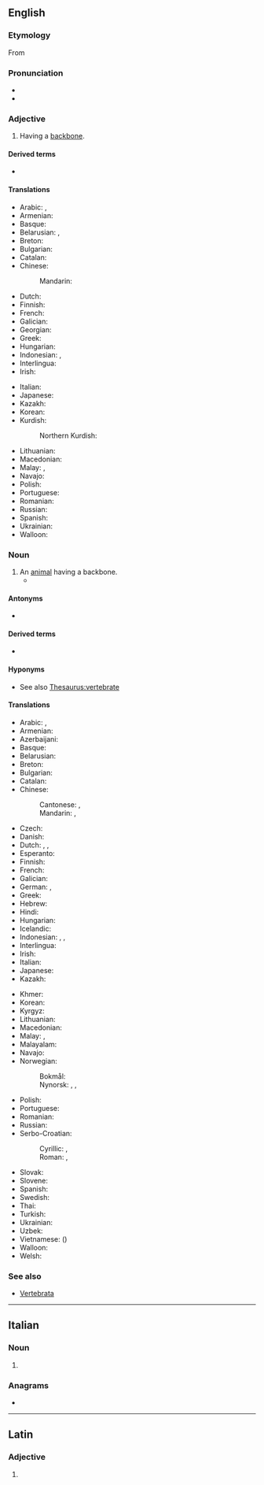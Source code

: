 ==English==

===Etymology===
From {{etyl|la|en}} {{m|la|vertebra||joint}}

===Pronunciation===
* {{IPA|en|/ˈvɛɹ.tɪ.bɹeɪt/}}
* {{audio|en|LL-Q1860 (eng)-Vealhurl-vertebrate.wav|Audio (Southern England)}}

===Adjective===
{{en-adj|-}}

# Having a [[backbone]].

====Derived terms====
* {{l|en|megavertebrate}}

====Translations====
{{trans-top|having a backbone}}
* Arabic: {{t+|ar|فَقَارِيّ|m}}, {{t+|ar|فَقَارِيَّة|f}}
* Armenian: {{t+|hy|ողնաշարավոր}}
* Basque: {{t|eu|ornodun}}
* Belarusian: {{t|be|пазвано́чны}}, {{t|be|хрыбе́тны}}
* Breton: {{t+|br|mellkeinek}}
* Bulgarian: {{t|bg|гръбна́чен}}
* Catalan: {{t+|ca|vertebrat}}
* Chinese:
*: Mandarin: {{t+|cmn|椎骨|tr=zhuīgǔ de|alt=椎骨的}}
* Dutch: {{t+|nl|gewerveld}}
* Finnish: {{t+|fi|selkärankainen}}
* French: {{t+|fr|vertébré}}
* Galician: {{t+|gl|vertebrado}}
* Georgian: {{t|ka|ხერხემლიანი}}
* Greek: {{t+|el|σπονδυλωτός}}
* Hungarian: {{t+|hu|gerinces}}
* Indonesian: {{t|id|bertulang belakang}}, {{t+|id|vertebrata}}
* Interlingua: {{t|ia|vertebrate}}
* Irish: {{t|ga|veirteabrach}}
{{trans-mid}}
* Italian: {{t+|it|vertebrato}}
* Japanese: {{t+|ja|脊椎|tr=せきつい, sekitsui}}
* Kazakh: {{t|kk|омыртқалы}}
* Korean: {{t+|ko|척추(脊椎)}}
* Kurdish:
*: Northern Kurdish: {{t|kmr|birrbirredar|n}}
* Lithuanian: {{t+|lt|stuburinis}}
* Macedonian: {{t|mk|’рбетнички}}
* Malay: {{t|ms|bertulang belakang}}, {{t+|ms|vertebrat}}
* Navajo: {{t|nv|bíígháán dahólónígíí}}
* Polish: {{t+|pl|kręgowy}}
* Portuguese: {{t+|pt|vertebrado}}
* Romanian: {{t+|ro|vertebrat}}
* Russian: {{t+|ru|позвоно́чный}}
* Spanish: {{t+|es|vertebrado}}
* Ukrainian: {{t|uk|хребе́тний}}
* Walloon: {{t+|wa|cronzoxhî}}
{{trans-bottom}}

===Noun===
{{en-noun}}

# An [[animal]] having a backbone.
#* {{quote-song|en|title=Corporeal|artist={{w|Broadcast (band)|Broadcast}}|year=2005|album=Tender Buttons|passage=Under the white chalk, drawn on the blackboard / Under the x-ray, I'm just a '''vertebrate'''}}

====Antonyms====
* {{l|en|invertebrate}}

====Derived terms====
* {{l|en|megavertebrate}}

====Hyponyms====
* See also [[Thesaurus:vertebrate]]

====Translations====
{{trans-top|an animal having a backbone}}
* Arabic: {{t+|ar|فَقَارِيّ|m}}, {{t+|ar|فَقَارِيَّة|f}}
* Armenian: {{t+|hy|ողնաշարավոր}}
* Azerbaijani: {{t|az|onurğalı}}
* Basque: {{t|eu|ornodun}}
* Belarusian: {{t|be|пазвано́чнае|n}}
* Breton: {{t|br|mellkeineg|m}}
* Bulgarian: {{t+|bg|гръбна́чно|n}}
* Catalan: {{t+|ca|vertebrat}}
* Chinese:
*: Cantonese: {{t|yue|脊椎動物}}, {{t|yue|脊椎动物|tr=zek3 zeoi1 dung6 mat6}}
*: Mandarin: {{t+|cmn|脊椎動物}}, {{t+|cmn|脊椎动物|tr=jǐzhuī dòngwù}}
* Czech: {{t+|cs|obratlovec|m}}
* Danish: {{t|da|hvirveldyr|n}}
* Dutch: {{t+|nl|gewervelde}}, {{t|nl|werveldier|n}}, {{t+|nl|vertebraat|m}}
* Esperanto: {{t|eo|vertebrulo}}
* Finnish: {{t+|fi|selkärankainen}}
* French: {{t+|fr|vertébré|m}}
* Galician: {{t+|gl|vertebrado|m}}
* German: {{t+|de|Wirbeltier|n}}, {{t|de|Vertebrat}} {{q|often in plural}}
* Greek: {{t+|el|σπονδυλωτό|n}}
* Hebrew: {{t+|he|חליתן|m|tr=khulyetán|alt=חֻלְיְתָן \ חולייתן}}
* Hindi: {{t|hi|कशेरुकी जीव}}
* Hungarian: {{t+|hu|gerinces}}
* Icelandic: {{t|is|hryggleysingjar}}
* Indonesian: {{t+|id|vertebrata}}, {{t|id|hewan vertebrata}}, {{t|id|hewan bertulang belakang}}
* Interlingua: {{t|ia|vertebrato}}
* Irish: {{t|ga|veirteabrach|m}}
* Italian: {{t+|it|vertebrato}}
* Japanese: {{t+|ja|脊椎動物|tr=せきついどうぶつ, sekitsui dōbutsu}}
* Kazakh: {{t|kk|омыртқалы}}
{{trans-mid}}
* Khmer: {{t|km|[[សត្វ]][[ឆ្អឹងកង]]|tr=sat chʼəng kɑɑng}}
* Korean: {{t+|ko|척추동물(脊椎動物)}}
* Kyrgyz: {{t|ky|омурткалуу}}
* Lithuanian: {{t+|lt|stuburinis|m}}
* Macedonian: {{t|mk|’рбетник|m}}
* Malay: {{t|ms|haiwan vertebrat}}, {{t+|ms|vertebrat}}
* Malayalam: {{t|ml|കശേരുകി}}
* Navajo: {{t|nv|naaldeehii bitsʼin dahólónígíí}}
* Norwegian:
*: Bokmål: {{t+|nb|virveldyr|n}}
*: Nynorsk: {{t|nn|virveldyr|n}}, {{t|nn|ryggradsdyr|n}}, {{t|nn|ryggbeinsdyr|n}}
* Polish: {{t+|pl|kręgowiec|m}}
* Portuguese: {{t+|pt|vertebrado|m}}
* Romanian: {{t+|ro|vertebrat|n}}
* Russian: {{t+|ru|позвоно́чное|n}}
* Serbo-Croatian:
*: Cyrillic: {{t|sh|крáљешњак|m}}, {{t|sh|кичмењак|m}}
*: Roman: {{t|sh|králješnjak|m}}, {{t|sh|kičmenjak|m}}
* Slovak: {{t|sk|stavovec|m}}
* Slovene: {{t+|sl|vretenčar|m}}
* Spanish: {{t+|es|vertebrado}}
* Swedish: {{t+|sv|ryggradsdjur|n}}
* Thai: {{t|th|สัตว์มีกระดูกสันหลัง}}
* Turkish: {{t+|tr|omurgalı}}
* Ukrainian: {{t+|uk|[[хребетний|хребе́тна]] [[твари́на]]|f}}
* Uzbek: {{t+|uz|umurtqali}}
* Vietnamese: {{t|vi|động vật có xương sống}} ({{t|vi|[[動物]][[𣎏]][[𩩪𦡠]]}})
* Walloon: {{t+|wa|cronzoxhî}}
* Welsh: {{t|cy|fertebrat|m}}
{{trans-bottom}}

===See also===
* [[Vertebrata]]

----

==Italian==

===Noun===
{{head|it|noun form|g=f}}

# {{plural of|it|vertebrato}}

===Anagrams===
* {{anagrams|it|a=abeeerrttv|brevettare|brevetterà}}

----

==Latin==

===Adjective===
{{la-adj-form|vertebrāte}}

# {{inflection of|la|vertebrātus||voc|m|s}}